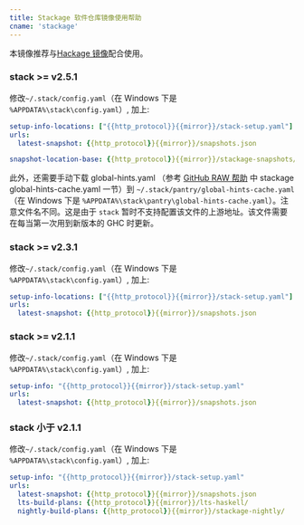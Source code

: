 ```yaml
---
title: Stackage 软件仓库镜像使用帮助
cname: 'stackage'
---
```


本镜像推荐与[Hackage 镜像](/hackage/)配合使用。

### stack >= v2.5.1

修改`~/.stack/config.yaml`（在 Windows 下是 `%APPDATA%\stack\config.yaml`）, 加上:

<CodeBlock>

```yaml
setup-info-locations: ["{{http_protocol}}{{mirror}}/stack-setup.yaml"]
urls:
  latest-snapshot: {{http_protocol}}{{mirror}}/snapshots.json

snapshot-location-base: {{http_protocol}}{{mirror}}/stackage-snapshots/
```

</CodeBlock>

此外，还需要手动下载 global-hints.yaml （参考 [GitHub RAW 帮助](/github-raw/) 中 stackage global-hints-cache.yaml 一节）到 `~/.stack/pantry/global-hints-cache.yaml`（在 Windows 下是 `%APPDATA%\stack\pantry\global-hints-cache.yaml`）。注意文件名不同。这是由于 `stack` 暂时不支持配置该文件的上游地址。该文件需要在每当第一次用到新版本的 GHC 时更新。

### stack >= v2.3.1

修改`~/.stack/config.yaml`（在 Windows 下是 `%APPDATA%\stack\config.yaml`）, 加上:

<CodeBlock>

```yaml
setup-info-locations: ["{{http_protocol}}{{mirror}}/stack-setup.yaml"]
urls:
  latest-snapshot: {{http_protocol}}{{mirror}}/snapshots.json
```

</CodeBlock>

### stack >= v2.1.1

修改`~/.stack/config.yaml`（在 Windows 下是 `%APPDATA%\stack\config.yaml`）, 加上:

<CodeBlock>

```yaml
setup-info: "{{http_protocol}}{{mirror}}/stack-setup.yaml"
urls:
  latest-snapshot: {{http_protocol}}{{mirror}}/snapshots.json
```

</CodeBlock>

### stack 小于 v2.1.1

修改`~/.stack/config.yaml`（在 Windows 下是 `%APPDATA%\stack\config.yaml`）, 加上:

<CodeBlock>

```yaml
setup-info: "{{http_protocol}}{{mirror}}/stack-setup.yaml"
urls:
  latest-snapshot: {{http_protocol}}{{mirror}}/snapshots.json
  lts-build-plans: {{http_protocol}}{{mirror}}/lts-haskell/
  nightly-build-plans: {{http_protocol}}{{mirror}}/stackage-nightly/
```

</CodeBlock>
